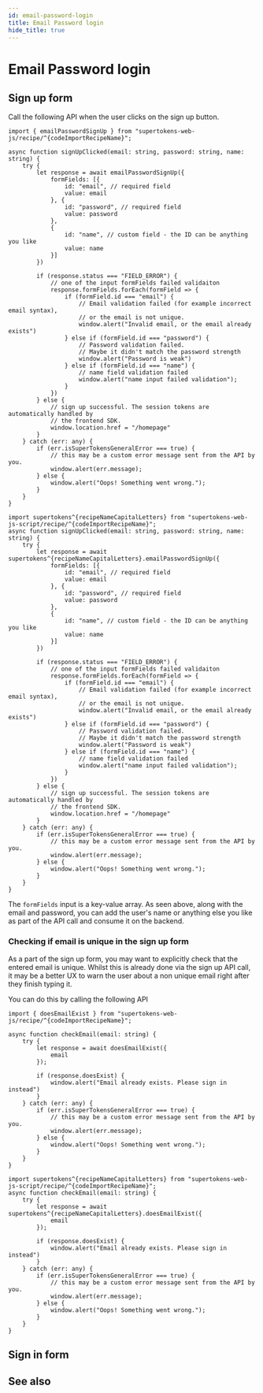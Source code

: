 ```yaml
---
id: email-password-login
title: Email Password login
hide_title: true
---
```



# Email Password login

## Sign up form

Call the following API when the user clicks on the sign up button.

<FrontendCustomUITabs>
<TabItem value="web">

<NpmOrScriptTabs>
<TabItem value="npm">

```tsx
import { emailPasswordSignUp } from "supertokens-web-js/recipe/^{codeImportRecipeName}";

async function signUpClicked(email: string, password: string, name: string) {
    try {
        let response = await emailPasswordSignUp({
            formFields: [{
                id: "email", // required field
                value: email
            }, {
                id: "password", // required field
                value: password
            },
            {
                id: "name", // custom field - the ID can be anything you like
                value: name
            }]
        })

        if (response.status === "FIELD_ERROR") {
            // one of the input formFields failed validaiton
            response.formFields.forEach(formField => {
                if (formField.id === "email") {
                    // Email validation failed (for example incorrect email syntax),
                    // or the email is not unique.
                    window.alert("Invalid email, or the email already exists")
                } else if (formField.id === "password") {
                    // Password validation failed.
                    // Maybe it didn't match the password strength
                    window.alert("Password is weak")
                } else if (formField.id === "name") {
                    // name field validation failed
                    window.alert("name input failed validation");
                }
            })
        } else {
            // sign up successful. The session tokens are automatically handled by
            // the frontend SDK.
            window.location.href = "/homepage"
        }
    } catch (err: any) {
        if (err.isSuperTokensGeneralError === true) {
            // this may be a custom error message sent from the API by you.
            window.alert(err.message);
        } else {
            window.alert("Oops! Something went wrong.");
        }
    }
}
```

</TabItem>
<TabItem value="script">

```tsx
import supertokens^{recipeNameCapitalLetters} from "supertokens-web-js-script/recipe/^{codeImportRecipeName}";
async function signUpClicked(email: string, password: string, name: string) {
    try {
        let response = await supertokens^{recipeNameCapitalLetters}.emailPasswordSignUp({
            formFields: [{
                id: "email", // required field
                value: email
            }, {
                id: "password", // required field
                value: password
            },
            {
                id: "name", // custom field - the ID can be anything you like
                value: name
            }]
        })

        if (response.status === "FIELD_ERROR") {
            // one of the input formFields failed validaiton
            response.formFields.forEach(formField => {
                if (formField.id === "email") {
                    // Email validation failed (for example incorrect email syntax),
                    // or the email is not unique.
                    window.alert("Invalid email, or the email already exists")
                } else if (formField.id === "password") {
                    // Password validation failed.
                    // Maybe it didn't match the password strength
                    window.alert("Password is weak")
                } else if (formField.id === "name") {
                    // name field validation failed
                    window.alert("name input failed validation");
                }
            })
        } else {
            // sign up successful. The session tokens are automatically handled by
            // the frontend SDK.
            window.location.href = "/homepage"
        }
    } catch (err: any) {
        if (err.isSuperTokensGeneralError === true) {
            // this may be a custom error message sent from the API by you.
            window.alert(err.message);
        } else {
            window.alert("Oops! Something went wrong.");
        }
    }
}
```

</TabItem>
</NpmOrScriptTabs>

</TabItem>

<TabItem value="mobile">

</TabItem>

</FrontendCustomUITabs>

The `formFields` input is a key-value array. As seen above, along with the email and password, you can add the user's name or anything else you like as part of the API call and consume it on the backend.

### Checking if email is unique in the sign up form

As a part of the sign up form, you may want to explicitly check that the entered email is unique. Whilst this is already done via the sign up API call, it may be a better UX to warn the user about a non unique email right after they finish typing it.

You can do this by calling the following API

<FrontendCustomUITabs>
<TabItem value="web">

<NpmOrScriptTabs>
<TabItem value="npm">

```tsx
import { doesEmailExist } from "supertokens-web-js/recipe/^{codeImportRecipeName}";

async function checkEmail(email: string) {
    try {
        let response = await doesEmailExist({
            email
        });

        if (response.doesExist) {
            window.alert("Email already exists. Please sign in instead")
        }
    } catch (err: any) {
        if (err.isSuperTokensGeneralError === true) {
            // this may be a custom error message sent from the API by you.
            window.alert(err.message);
        } else {
            window.alert("Oops! Something went wrong.");
        }
    }
}
```

</TabItem>
<TabItem value="script">

```tsx
import supertokens^{recipeNameCapitalLetters} from "supertokens-web-js-script/recipe/^{codeImportRecipeName}";
async function checkEmail(email: string) {
    try {
        let response = await supertokens^{recipeNameCapitalLetters}.doesEmailExist({
            email
        });

        if (response.doesExist) {
            window.alert("Email already exists. Please sign in instead")
        }
    } catch (err: any) {
        if (err.isSuperTokensGeneralError === true) {
            // this may be a custom error message sent from the API by you.
            window.alert(err.message);
        } else {
            window.alert("Oops! Something went wrong.");
        }
    }
}
```

</TabItem>
</NpmOrScriptTabs>

</TabItem>

<TabItem value="mobile">

</TabItem>

</FrontendCustomUITabs>

## Sign in form

## See also

